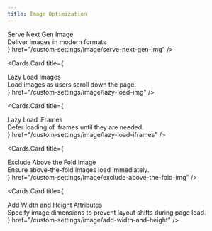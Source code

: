 ```yaml
---
title: Image Optimization
---   
```



<style jsx global>{`
  .cards-container{
    display: flex;
    flex-direction: column;
  }

  .card-body .card-title{
    font-size: 18px;
    line-height: 1.2;
    font-weight: 600;
  }

  .card-body .card-description{
    font-size: 14px;
    line-height: 1.2;
    font-weight: 400;
    margin-top: 10px;
  }
`}</style>

<Cards className="cards-container">
  <Cards.Card
    title={
      <div className="card-body">
        <div className="card-title">
          Serve Next Gen Image
        </div>
        <div className="card-description">
          Deliver images in modern formats
        </div>
      </div>
    }
    href="/custom-settings/image/serve-next-gen-img"
  />

  <Cards.Card
    title={
      <div className="card-body">
        <div className="card-title">
          Lazy Load Images
        </div>
        <div className="card-description">
          Load images as users scroll down the page.
        </div>
      </div>
    }
    href="/custom-settings/image/lazy-load-img"
  />

  <Cards.Card
    title={
      <div className="card-body">
        <div className="card-title">
          Lazy Load iFrames
        </div>
        <div className="card-description">
          Defer loading of iframes until they are needed.
        </div>
      </div>
    }
    href="/custom-settings/image/lazy-load-iframes"
  />

  <Cards.Card
    title={
      <div className="card-body">
        <div className="card-title">
          Exclude Above the Fold Image
        </div>
        <div className="card-description">
          Ensure above-the-fold images load immediately.
        </div>
      </div>
    }
    href="/custom-settings/image/exclude-above-the-fold-img"
  />

  <Cards.Card
    title={
      <div className="card-body">
        <div className="card-title">
          Add Width and Height Attributes
        </div>
        <div className="card-description">
          Specify image dimensions to prevent layout shifts during page load.
        </div>
      </div>
    }
    href="/custom-settings/image/add-width-and-height"
  />
</Cards>